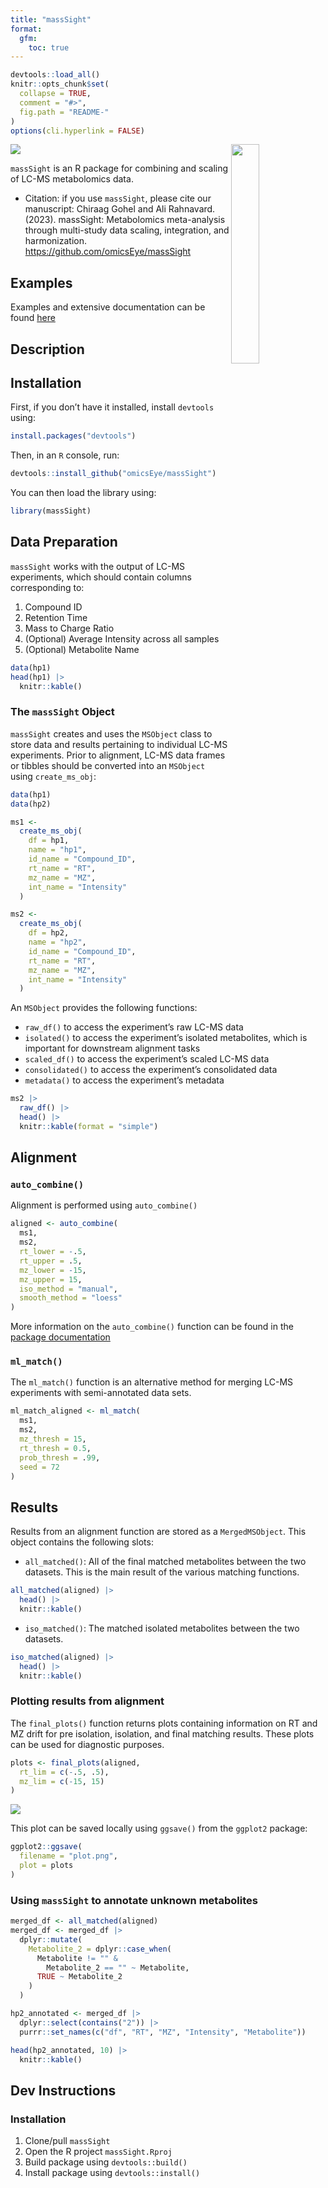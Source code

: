 ```yaml
---
title: "massSight"
format:
  gfm:
    toc: true
---
```


<!-- README.md is generated from README.qmd. Please edit that file -->

```r
devtools::load_all()
knitr::opts_chunk$set(
  collapse = TRUE,
  comment = "#>",
  fig.path = "README-"
)
options(cli.hyperlink = FALSE)
```

<img src="man/figures/massSight.png" align="right" width="30%"/></a>

[![](https://zenodo.org/badge/608216683.svg)](https://zenodo.org/badge/latestdoi/608216683)

`massSight` is an R package for combining and scaling of LC-MS metabolomics data.

-   Citation: if you use `massSight`, please cite our manuscript: Chiraag Gohel and Ali Rahnavard. (2023). massSight: Metabolomics meta-analysis through multi-study data scaling, integration, and harmonization. <https://github.com/omicsEye/massSight>

## Examples 

Examples and extensive documentation can be found [here](omicseye.github.io/massSight/)

## Description 

## Installation

First, if you don't have it installed, install `devtools` using:

```r
install.packages("devtools")
```

Then, in an `R` console, run: 

```r
devtools::install_github("omicsEye/massSight")
```

You can then load the library using:

```r
library(massSight)
```

## Data Preparation 

`massSight` works with the output of LC-MS experiments, which should contain columns corresponding to:

1.  Compound ID
2.  Retention Time
3.  Mass to Charge Ratio
4.  (Optional) Average Intensity across all samples
5.  (Optional) Metabolite Name

```r
data(hp1)
head(hp1) |>
  knitr::kable()
```

### The `massSight` Object

`massSight` creates and uses the `MSObject` class to store data and results pertaining to individual LC-MS experiments. Prior to alignment, LC-MS data frames or tibbles should be converted into an `MSObject` using `create_ms_obj`:

```r
data(hp1)
data(hp2)

ms1 <-
  create_ms_obj(
    df = hp1,
    name = "hp1",
    id_name = "Compound_ID",
    rt_name = "RT",
    mz_name = "MZ",
    int_name = "Intensity"
  )

ms2 <-
  create_ms_obj(
    df = hp2,
    name = "hp2",
    id_name = "Compound_ID",
    rt_name = "RT",
    mz_name = "MZ",
    int_name = "Intensity"
  )
```

An `MSObject` provides the following functions:

* `raw_df()` to access the experiment's raw LC-MS data 
* `isolated()` to access the experiment's isolated metabolites, which is important for downstream alignment tasks
* `scaled_df()` to access the experiment's scaled LC-MS data
* `consolidated()` to access the experiment's consolidated data
* `metadata()` to access the experiment's metadata

```r
ms2 |>
  raw_df() |>
  head() |>
  knitr::kable(format = "simple")
```

## Alignment

### `auto_combine()`

Alignment is performed using `auto_combine()`

```r
aligned <- auto_combine(
  ms1,
  ms2,
  rt_lower = -.5,
  rt_upper = .5,
  mz_lower = -15,
  mz_upper = 15,
  iso_method = "manual",
  smooth_method = "loess"
)
```

More information on the `auto_combine()` function can be found in the [package documentation](https://omicseye.github.io/massSight/reference/auto_combine.html)

### `ml_match()` 

The `ml_match()` function is an alternative method for merging LC-MS experiments with semi-annotated data sets. 

```r
ml_match_aligned <- ml_match(
  ms1,
  ms2,
  mz_thresh = 15,
  rt_thresh = 0.5,
  prob_thresh = .99,
  seed = 72
)
```

## Results

Results from an alignment function are stored as a `MergedMSObject`. This object contains the following slots:

- `all_matched()`: All of the final matched metabolites between the two datasets. This is the main result of the various matching functions.

```r
all_matched(aligned) |>
  head() |>
  knitr::kable()
```

- `iso_matched()`: The matched isolated metabolites between the two datasets.

```r
iso_matched(aligned) |>
  head() |>
  knitr::kable()
```


### Plotting results from alignment

The `final_plots()` function returns plots containing information on RT and MZ drift for pre isolation, isolation, and final matching results. These plots can be used for diagnostic purposes.

```r
plots <- final_plots(aligned,
  rt_lim = c(-.5, .5),
  mz_lim = c(-15, 15)
)
```

![](man/figures/final_plot_out.png)

This plot can be saved locally using `ggsave()` from the `ggplot2` package: 

```r
ggplot2::ggsave(
  filename = "plot.png",
  plot = plots
)
```

### Using `massSight` to annotate unknown metabolites

```r
merged_df <- all_matched(aligned)
merged_df <- merged_df |>
  dplyr::mutate(
    Metabolite_2 = dplyr::case_when(
      Metabolite != "" &
        Metabolite_2 == "" ~ Metabolite,
      TRUE ~ Metabolite_2
    )
  )

hp2_annotated <- merged_df |>
  dplyr::select(contains("2")) |>
  purrr::set_names(c("df", "RT", "MZ", "Intensity", "Metabolite"))

head(hp2_annotated, 10) |>
  knitr::kable()
```

## Dev Instructions

### Installation

1.  Clone/pull `massSight`
2.  Open the R project `massSight.Rproj`
3.  Build package using `devtools::build()`
4.  Install package using `devtools::install()`
